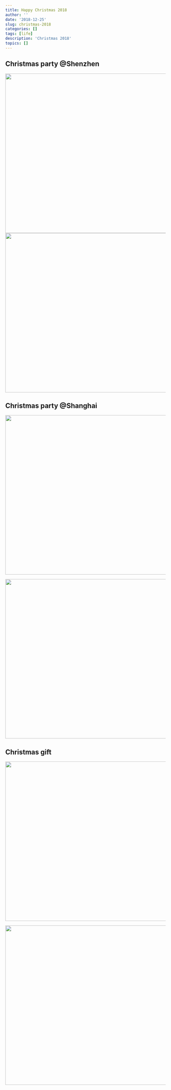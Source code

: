 ```yaml
---
title: Happy Christmas 2018
author: ''
date: '2018-12-25'
slug: christmas-2018
categories: []
tags: [life]
description: 'Christmas 2018'
topics: []
---
```


## Christmas party @Shenzhen
![](/post\christmas-2018/001.jpeg){width=700px height=500px}
![](/post\christmas-2018/002.JPG){width=700px height=500px}



## Christmas party @Shanghai

![](/post\christmas-2018/003.jpeg){width=700px height=500px}

![](/post\christmas-2018/004.JPG){width=700px height=500px}


## Christmas gift

![](/post\christmas-2018/005.jpeg){width=700px height=500px}

![](/post\christmas-2018/006.jpeg){width=700px height=500px}




